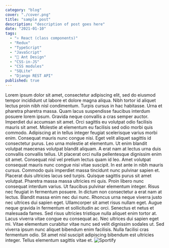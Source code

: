 ```yaml
---
category: "blog"
cover: "./cover.png"
title: "sample post"
description: "description of post goes here"
date: "2021-01-10"
tags:
  - "⚛ React (class components)"
  - "Redux"
  - "TypeScript"
  - "JavaScript"
  - "🐜 Ant Design"
  - "CSS-in-JS"
  - "CSS modules"
  - "SQLite"
  - "Django REST API"
published: true
---
```


Lorem ipsum dolor sit amet, consectetur adipiscing elit, sed do eiusmod tempor incididunt ut labore et dolore magna aliqua. Nibh tortor id aliquet lectus proin nibh nisl condimentum. Turpis cursus in hac habitasse. Urna et pharetra pharetra massa. Quam lacus suspendisse faucibus interdum posuere lorem ipsum. Gravida neque convallis a cras semper auctor. Imperdiet dui accumsan sit amet. Orci sagittis eu volutpat odio facilisis mauris sit amet. Molestie at elementum eu facilisis sed odio morbi quis commodo. Adipiscing at in tellus integer feugiat scelerisque varius morbi enim. Consequat mauris nunc congue nisi. Eget velit aliquet sagittis id consectetur purus. Leo urna molestie at elementum. Ut enim blandit volutpat maecenas volutpat blandit aliquam. A erat nam at lectus urna duis convallis convallis tellus. Ut placerat orci nulla pellentesque dignissim enim sit amet. Consequat nisl vel pretium lectus quam id leo. Amet volutpat consequat mauris nunc congue nisi vitae suscipit. In est ante in nibh mauris cursus. Commodo quis imperdiet massa tincidunt nunc pulvinar sapien et. Placerat duis ultricies lacus sed turpis. Quisque sagittis purus sit amet volutpat. Pharetra massa massa ultricies mi quis. Proin libero nunc consequat interdum varius. Ut faucibus pulvinar elementum integer. Risus nec feugiat in fermentum posuere. In dictum non consectetur a erat nam at lectus. Blandit massa enim nec dui nunc. Rhoncus urna neque viverra justo nec ultrices dui sapien eget. Ullamcorper sit amet risus nullam eget. Augue neque gravida in fermentum et sollicitudin ac orci. Senectus et netus et malesuada fames. Sed risus ultricies tristique nulla aliquet enim tortor at. Lacus viverra vitae congue eu consequat ac. Nec ultrices dui sapien eget mi. Vitae elementum curabitur vitae nunc sed velit dignissim sodales ut. Sed viverra ipsum nunc aliquet bibendum enim facilisis. Nulla facilisi cras fermentum odio. Sit amet nisl suscipit adipiscing bibendum est ultricies integer. Tellus elementum sagittis vitae et.
![Sportify](./cover.png)
